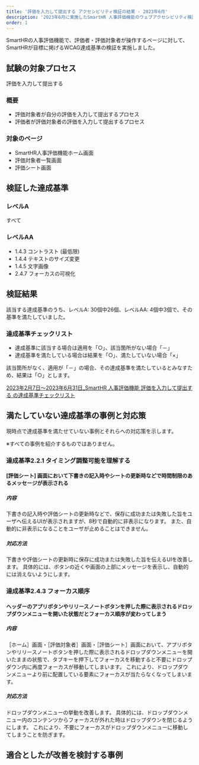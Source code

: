 ```yaml
---
title: '評価を入力して提出する アクセシビリティ検証の結果 - 2023年6月'
description: '2023年6月に実施したSmartHR 人事評価機能のウェブアクセシビリティ検証の結果を公開しています。'
order: 1
---
```





SmartHRの人事評価機能で、評価者・評価対象者が操作するページに対して、SmartHRが目標に掲げるWCAG達成基準の検証を実施しました。

## 試験の対象プロセス
評価を入力して提出する

### 概要

- 評価対象者が自分の評価を入力して提出するプロセス
- 評価者が評価対象者の評価を入力して提出するプロセス

### 対象のページ
- SmartHR人事評価機能ホーム画面
- 評価対象者一覧画面
- 評価シート画面

## 検証した達成基準

### レベルA

すべて

### レベルAA

- 1.4.3 コントラスト (最低限)
- 1.4.4 テキストのサイズ変更
- 1.4.5 文字画像
- 2.4.7 フォーカスの可視化

## 検証結果

該当する達成基準のうち、レベルA: 30個中26個、レベルAA: 4個中3個で、その基準を満たしていました。

### 達成基準チェックリスト

- 達成基準に該当する場合は適用を「○」、該当箇所がない場合「－」
- 達成基準を満たしている場合は結果を「○」、満たしていない場合「×」

該当箇所がなく、適用が「－」の場合、その達成基準を満たしているとみなすため、結果は「○」とします。

[2023年2月7日〜2023年6月31日_SmartHR 人事評価機能 評価を入力して提出する の達成基準チェックリスト](https://docs.google.com/spreadsheets/d/1wkVBcYQ2fsJhWO9Sw2ZQtTuiIaeKdFspI_jOIyZ9F8U/edit#gid=0)

## 満たしていない達成基準の事例と対応策

現時点で達成基準を満たせていない事例とそれらへの対応策を示します。

※すべての事例を紹介するものではありません。
<!-- textlint-enable -->

### 達成基準2.2.1 タイミング調整可能を理解する

#### [評価シート] 画面において下書きの記入時やシートの更新時などで時間制限のあるメッセージが表示される

##### 内容
下書きの記入時や評価シートの更新時などで、保存に成功または失敗した旨をユーザへ伝えるUIが表示されますが、8秒で自動的に非表示になります。
また、自動的に非表示になることをユーザが止めることはできません。

##### 対応方法
下書きや評価シートの更新時に保存に成功または失敗した旨を伝えるUIを改善します。
具体的には、ボタンの近くや画面の上部にメッセージを表示し、自動的には消えないようにします。

### 達成基準2.4.3 フォーカス順序

#### ヘッダーのアプリボタンやリリースノートボタンを押した際に表示されるドロップダウンメニューを開いた状態だとフォーカス順序が変わってしまう

##### 内容
［ホーム］画面・［評価対象者］画面・［評価シート］画面において、アプリボタンやリリースノートボタンを押した際に表示されるドロップダウンメニューを開いたままの状態で、タブキーを押下してフォーカスを移動すると不要にドロップダウン内に再度フォーカスが移動してしまいます。
これにより、ドロップダウンメニューより前に配置している要素にフォーカスが当たらなくなってしまいます。

##### 対応方法
ドロップダウンメニューの挙動を改善します。
具体的には、ドロップダウンメニュー内のコンテンツからフォーカスが外れた時はドロップダウンを閉じるようにします。
これにより、不要にフォーカスがドロップダウンメニューに移動してしまうことを防ぎます。

## 適合としたが改善を検討する事例
